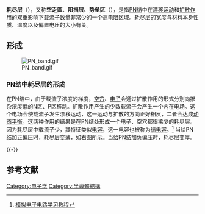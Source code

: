 {{NoteTA
|G1=Electronics
}}
{{Refimprove|time=2019-04-27}}
'''耗尽层'''（{{lang-en|'''depletion region'''}}），又称'''空乏區'''、'''阻挡层'''、'''势垒区'''（{{lang|en|barrier region}}），是指[[PN结|PN结]]中在[[漂移速度|漂移运动]]和[[扩散作用|扩散作用]]的双重影响下[[载流子|载流子]]数量非常少的一个高[[电阻|电阻]]区域。耗尽层的宽度与材料本身性质、温度以及偏置电压的大小有关。

==形成==
[[File:PN_band.gif|thumb]]

===PN结中耗尽层的形成===

在PN结中，由于载流子浓度的梯度，[[空穴|空穴]]、[[电子|电子]]会通过扩散作用的形式分别向掺杂浓度低的N区、P区移动。扩散作用产生的少数载流子会产生一个内在电场。这个电场会使载流子发生漂移运动，这一运动与扩散的方向正好相反，二者会达成[[动态平衡|动态平衡]]。这两种作用的结果是在PN结处形成一个电子、空穴都很稀少的耗尽层。因为耗尽层中载流子少，其特征类似[[电容|电容]]，这一电容也被称为[[结电容|结电容]]。<ref>[http://webs.nbptweb.net/jpkc/elc/down/gwxszmn.pdf 模拟电子电路学习教程]{{dead link|date=2018年4月 |bot=InternetArchiveBot |fix-attempted=yes }}</ref> 当给PN结加正偏压时，耗尽层变薄，如右图所示。当给PN结加负偏压时，耗尽层变厚。

{{-}}
==参考文献==
{{reflist}}

{{Authority control}}
{{DEFAULTSORT:H}}
[[Category:电子学|Category:电子学]]
[[Category:半導體結構|Category:半導體結構]]